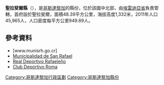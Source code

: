 '''聖拉斐爾縣'''（{{lang-es|Cantón de San Rafael}}），是[[哥斯達黎加|哥斯達黎加]]的縣份，位於該國中北部，由[[埃雷迪亞省|埃雷迪亞省]]負責管轄，首府設於聖拉斐爾，面積48.39平方公里，海拔高度1,332米，2011年人口45,965人，人口密度每平方公里949.89人。

==參考資料==
* [www.munisrh.go.cr]
* [http://www.munisrh.go.cr Municipalidad de San Rafael]
* [http://es-es.facebook.com/people/Real-Deportivo-Rafaele%C3%B1o/100001117890762 Real Deportivo Rafaeleño]
* [http://clubdeportivoroma.blogspot.com/ Club Deportivo Roma]

{{哥斯達黎加省份}}
[[Category:哥斯達黎加行政區劃|Category:哥斯達黎加行政區劃]]
[[Category:哥斯達黎加縣份|Category:哥斯達黎加縣份]]
